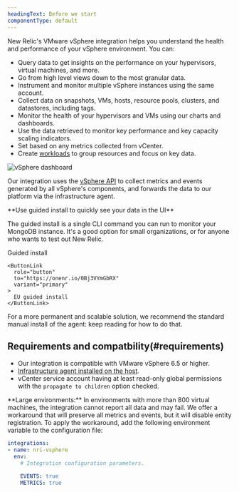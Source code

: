 ```yaml
---
headingText: Before we start
componentType: default
---
```


New Relic's VMware vSphere integration helps you understand the health and performance of your vSphere environment. You can:

* Query data to get insights on the performance on your hypervisors, virtual machines, and more.
* Go from high level views down to the most granular data.
* Instrument and monitor multiple vSphere instances using the same account.
* Collect data on snapshots, VMs, hosts, resource pools, clusters, and datastores, including tags.
* Monitor the health of your hypervisors and VMs using our charts and dashboards.
* Use the data retrieved to monitor key performance and key capacity scaling indicators.
* Set <InlinePopover type="alerts"/> based on any metrics collected from vCenter.
* Create [workloads](/docs/new-relic-one/use-new-relic-one/core-concepts/new-relic-one-workloads-isolate-resolve-incidents-faster) to group resources and focus on key data.

<img
  title="vSphere dashboard"
  alt="vSphere dashboard"
  src="/images/infrastructure_screenshot-full_vmware-vsphere-ui.webp"
/>

Our integration uses the [vSphere API](https://code.vmware.com/apis/704/vsphere) to collect metrics and events generated by all vSphere's components, and forwards the data to our platform via the infrastructure agent.

<Callout variant="tip">
  **Use guided install to quickly see your data in the UI**

  The guided install is a single CLI command you can run to monitor your MongoDB instance. It's a good option for small organizations, or for anyone who wants to test out New Relic.

  <ButtonGroup>
    <ButtonLink
      role="button"
      to="https://onenr.io/0Bj3VYmGbRX"
      variant="primary"
    >
      Guided install
    </ButtonLink>

    <ButtonLink
      role="button"
      to="https://onenr.io/0Bj3VYmGbRX"
      variant="primary"
    >
      EU guided install
    </ButtonLink>
  </ButtonGroup>

  For a more permanent and scalable solution, we recommend the standard manual install of the agent: keep reading for how to do that.
</Callout>

## Requirements and compatbility(#requirements)

* Our integration is compatible with VMware vSphere 6.5 or higher.
* [Infrastructure agent installed on the host](/docs/infrastructure/install-infrastructure-agent/get-started/install-infrastructure-agent-new-relic).
* vCenter service account having at least read-only global permissions with the `propagate to children` option checked.

<Callout variant="important">
  <DNT>**Large environments:**</DNT> In environments with more than 800 virtual machines, the integration cannot report all data and may fail. We offer a workaround that will preserve all metrics and events, but it will disable entity registration. To apply the workaround, add the following environment variable to the configuration file:

  ```yaml
  integrations:
  - name: nri-vsphere
    env:
      # Integration configuration parameters.

      EVENTS: true
      METRICS: true

  ```
</Callout>
